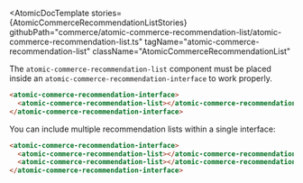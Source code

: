 

<Meta of={AtomicCommerceRecommendationListStories} />

<AtomicDocTemplate
  stories={AtomicCommerceRecommendationListStories}
  githubPath="commerce/atomic-commerce-recommendation-list/atomic-commerce-recommendation-list.ts"
  tagName="atomic-commerce-recommendation-list"
  className="AtomicCommerceRecommendationList"
>

The `atomic-commerce-recommendation-list` component must be placed inside an `atomic-commerce-recommendation-interface` to work properly.

```html
<atomic-commerce-recommendation-interface>
  <atomic-commerce-recommendation-list></atomic-commerce-recommendation-list>
</atomic-commerce-recommendation-interface>
```

You can include multiple recommendation lists within a single interface:

```html
<atomic-commerce-recommendation-interface>
  <atomic-commerce-recommendation-list></atomic-commerce-recommendation-list>
  <atomic-commerce-recommendation-list></atomic-commerce-recommendation-list>
</atomic-commerce-recommendation-interface>
```

</AtomicDocTemplate>
